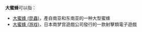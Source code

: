 '''大蜜蜂'''可以指：
* [[大蜜蜂_(昆蟲)|大蜜蜂 (昆蟲)]]，產自南亚和东南亚的一种大型蜜蜂
* [[大蜜蜂_(游戏)|大蜜蜂 (游戏)]]，日本南梦宫遊戲公司發行的一款射擊類電子遊戲

{{Disambiguation|Cat=三字消歧义}}